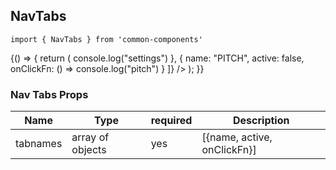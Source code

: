 
<Meta title="MDX|NavTabs" component={NavTabs} />

## NavTabs

`import { NavTabs } from 'common-components'`

<Preview>
  <Story name="default">
    {() => {
      return (
        <NavTabs
          tabnames={[
            {
              name: "SETTINGS",
              active: true,
              onClickFn: () => console.log("settings")
            },
            {
              name: "PITCH",
              active: false,
              onClickFn: () => console.log("pitch")
            }
          ]}
        />
      );
    }}
  </Story>
</Preview>

### Nav Tabs Props

| Name     | Type             | required | Description                 |
| -------- | ---------------- | -------- | --------------------------- |
| tabnames | array of objects | yes      | [{name, active, onClickFn}] |
